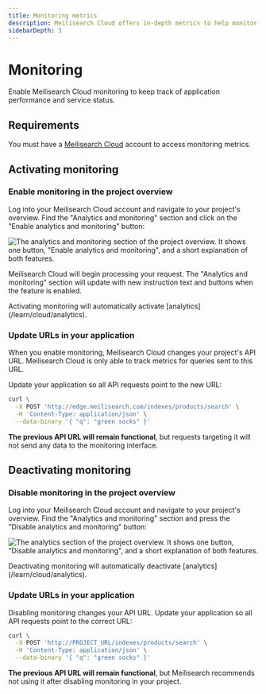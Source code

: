 ```yaml
---
title: Monitoring metrics
description: Meilisearch Cloud offers in-depth metrics to help monitor your application performance.
sidebarDepth: 3
---
```


# Monitoring

Enable Meilisearch Cloud monitoring to keep track of application performance and service status. 

## Requirements

You must have a [Meilisearch Cloud](https://meilisearch.com/cloud?utm_campaign=oss&utm_source=docs&utm_medium=monitoring) account to access monitoring metrics.

## Activating monitoring

### Enable monitoring in the project overview

Log into your Meilisearch Cloud account and navigate to your project's overview. Find the "Analytics and monitoring" section and click on the "Enable analytics and monitoring" button:

![The analytics and monitoring section of the project overview. It shows one button, "Enable analytics and monitoring", and a short explanation of both features.](https://raw.githubusercontent.com/meilisearch/documentation/main/assets/images/cloud-analytics/01-analytics-enable.png)

Meilisearch Cloud will begin processing your request. The "Analytics and monitoring" section will update with new instruction text and buttons when the feature is enabled.

<Capsule intent="note" title="Monitoring and analytics">
Activating monitoring will automatically activate [analytics](/learn/cloud/analytics). 
</Capsule>

### Update URLs in your application

When you enable monitoring, Meilisearch Cloud changes your project's API URL. Meilisearch Cloud is only able to track metrics for queries sent to this URL. 

Update your application so all API requests point to the new URL:

```sh
curl \
  -X POST 'http://edge.meilisearch.com/indexes/products/search' \
  -H 'Content-Type: application/json' \
  --data-binary '{ "q": "green socks" }'
```

**The previous API URL will remain functional**, but requests targeting it will not send any data to the monitoring interface.

## Deactivating monitoring

### Disable monitoring in the project overview

Log into your Meilisearch Cloud account and navigate to your project's overview. Find the "Analytics and monitoring" section and press the "Disable analytics and monitoring" button:

![The analytics section of the project overview. It shows one button, "Disable analytics and monitoring", and a short explanation of both features.](https://raw.githubusercontent.com/meilisearch/documentation/main/assets/images/cloud-analytics/02-analytics-disable.png)

<Capsule intent="note" title="Monitoring and analytics">
Deactivating monitoring will automatically deactivate [analytics](/learn/cloud/analytics). 
</Capsule>

### Update URLs in your application

Disabling monitoring changes your API URL. Update your application so all API requests point to the correct URL:

```sh
curl \
  -X POST 'http://PROJECT_URL/indexes/products/search' \
  -H 'Content-Type: application/json' \
  --data-binary '{ "q": "green socks" }'
```

**The previous API URL will remain functional**, but Meilisearch recommends not using it after disabling monitoring in your project.
